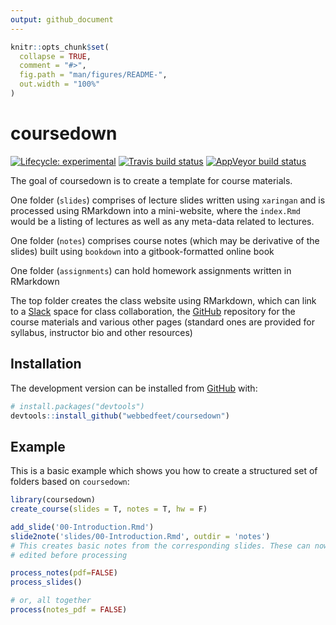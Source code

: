 ```yaml
---
output: github_document
---
```


<!-- README.md is generated from README.Rmd. Please edit that file -->

```r
knitr::opts_chunk$set(
  collapse = TRUE,
  comment = "#>",
  fig.path = "man/figures/README-",
  out.width = "100%"
)
```
# coursedown

<!-- badges: start -->
[![Lifecycle: experimental](https://img.shields.io/badge/lifecycle-experimental-orange.svg)](https://www.tidyverse.org/lifecycle/#experimental)
[![Travis build status](https://travis-ci.org/webbedfeet/coursedown.svg?branch=master)](https://travis-ci.org/webbedfeet/coursedown)
[![AppVeyor build status](https://ci.appveyor.com/api/projects/status/github/webbedfeet/coursedown?branch=master&svg=true)](https://ci.appveyor.com/project/webbedfeet/coursedown)
<!-- badges: end -->

The goal of coursedown is to create a template for course materials. 

One folder (`slides`) comprises of lecture slides written using `xaringan` and is processed
using RMarkdown into a mini-website, where the `index.Rmd` would be a listing
of lectures as well as any meta-data related to lectures.

One folder (`notes`) comprises course notes (which may be derivative of the slides) built
using `bookdown` into a gitbook-formatted online book

One folder (`assignments`) can hold homework assignments written in RMarkdown

The top folder creates the class website using RMarkdown, which can link to 
a [Slack](http://www.slack.com) space for class collaboration, the [GitHub](http://www.github.com) repository for the course materials and 
various other pages (standard ones are provided for syllabus, instructor bio and
other resources)

## Installation


The development version can be installed from [GitHub](https://github.com/) with:

``` r
# install.packages("devtools")
devtools::install_github("webbedfeet/coursedown")
```
## Example

This is a basic example which shows you how to create a structured set of folders
based on `coursedown`:

```r
library(coursedown)
create_course(slides = T, notes = T, hw = F)

add_slide('00-Introduction.Rmd')
slide2note('slides/00-Introduction.Rmd', outdir = 'notes')
# This creates basic notes from the corresponding slides. These can now be
# edited before processing

process_notes(pdf=FALSE)
process_slides()

# or, all together
process(notes_pdf = FALSE)
```

